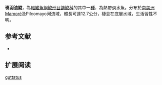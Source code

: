 {{Speciesbox
| name = 斑羽油鯰
| image = 
| image_width = 250px
| status = NE
| status_system = IUCN3.1
| genus = Imparfinis
| species = guttatus
| authority = [[Pearson|Pearson]], 1924
| synonyms = *''Nannorhamdia guttatus '',Pearson, 1924 
}}

'''斑羽油鯰'''，為[[輻鰭魚綱|輻鰭魚綱]][[鯰形目|鯰形目]][[鼬鯰科|鼬鯰科]]的其中一[[種|種]]，為熱帶淡水魚，分布於[[南美洲|南美洲]]Mamoré及Pilcomayo河流域，體長可達12.7公分，棲息在底層水域，生活習性不明。

==参考文献==
*{{FishBase_species|genus=Imparfinis|species=guttatus|year=2015|month=6}}

== 扩展阅读 ==
{{refbegin}}
{{wikispecies-inline|Imparfinis guttatus|斑羽油鯰}}
{{refend}}
{{Taxonbar|from=Q5537969}}

[[Category:羽油鯰屬|guttatus]]